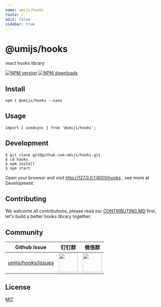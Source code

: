 ```yaml
---
name: umijs/hooks
route: /
edit: false
sidebar: true
---
```


# @umijs/hooks

react hooks library

[![NPM version][image-1]][1] [![NPM downloads][image-2]][2]


## Install

```
npm i @umijs/hooks --save
```

## Usage

```
import { useAsync } from '@umijs/hooks';
```

## Development

```
$ git clone git@github.com:umijs/hooks.git
$ cd hooks
$ npm install
$ npm start
```
Open your browser and visit http://127.0.0.1:8001/hooks , see more at Development.

## Contributing

We welcome all contributions, please read our [CONTRIBUTING.MD](https://github.com/umijs/hooks/blob/master/CONTRIBUTING.MD) first, let's build a better hooks library together.


## Community

| Github Issue                                            | 钉钉群                                                                                                                         | 微信群                                                                                      |
| ------------------------------------------------------- | ------------------------------------------------------------------------------------------------------------------------------ | ------------------------------------------------------------------------------------------- |
| [umijs/hooks/issues](https://github.com/umijs/hooks/issues) | <img src="https://img.alicdn.com/tfs/TB1KxCae9f2gK0jSZFPXXXsopXa-1125-1485.jpg" width="60" /> | <img src="https://img.alicdn.com/tfs/TB1pd1ce8r0gK0jSZFnXXbRRXXa-430-430.jpg" width="60" /> |

## License

[MIT](https://github.com/umijs/umi/blob/master/LICENSE)



[1]:	https://www.npmjs.com/package/@umijs/hooks
[2]:	https://npmjs.org/package/@umijs/hooks

[image-1]:	https://img.shields.io/npm/v/@umijs/hooks.svg?style=flat
[image-2]:	https://img.shields.io/npm/dm/@umijs/hooks.svg?style=flat

